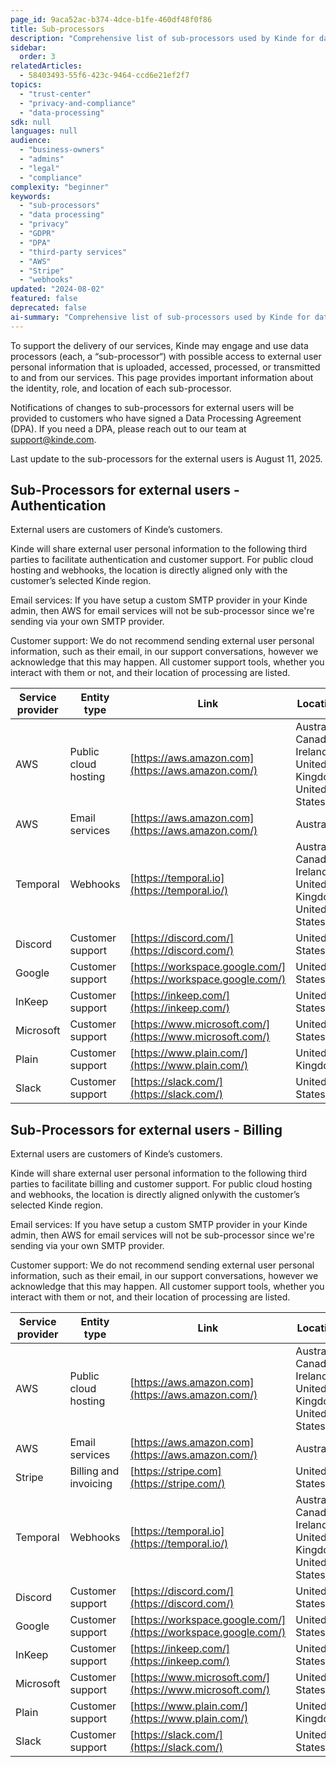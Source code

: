 ```yaml
---
page_id: 9aca52ac-b374-4dce-b1fe-460df48f0f86
title: Sub-processors
description: "Comprehensive list of sub-processors used by Kinde for data processing, including authentication, billing, webhooks, and customer support services, with location information and update dates."
sidebar:
  order: 3
relatedArticles:
  - 58403493-55f6-423c-9464-ccd6e21ef2f7
topics:
  - "trust-center"
  - "privacy-and-compliance"
  - "data-processing"
sdk: null
languages: null
audience:
  - "business-owners"
  - "admins"
  - "legal"
  - "compliance"
complexity: "beginner"
keywords:
  - "sub-processors"
  - "data processing"
  - "privacy"
  - "GDPR"
  - "DPA"
  - "third-party services"
  - "AWS"
  - "Stripe"
  - "webhooks"
updated: "2024-08-02"
featured: false
deprecated: false
ai-summary: "Comprehensive list of sub-processors used by Kinde for data processing, including authentication, billing, webhooks, and customer support services, with location information and update dates."
---
```


To support the delivery of our services, Kinde may engage and use data processors (each, a “sub-processor“) with possible access to external user personal information that is uploaded, accessed, processed, or transmitted to and from our services. This page provides important information about the identity, role, and location of each sub-processor.

Notifications of changes to sub-processors for external users will be provided to customers who have signed a Data Processing Agreement (DPA). If you need a DPA, please reach out to our team at support@kinde.com.

Last update to the sub-processors for the external users is August 11, 2025.

## Sub-Processors for external users - Authentication

External users are customers of Kinde’s customers.

Kinde will share external user personal information to the following third parties to facilitate authentication and customer support. For public cloud hosting and webhooks, the location is directly aligned only with the customer’s selected Kinde region.

Email services: If you have setup a custom SMTP provider in your Kinde admin, then AWS for email services will not be sub-processor since we're sending via your own SMTP provider.

Customer support: We do not recommend sending external user personal information, such as their email, in our support conversations, however we acknowledge that this may happen. All customer support tools, whether you interact with them or not, and their location of processing are listed.

| Service provider | Entity type          | Link                                                           | Location                                                  |
| ---------------- | -------------------- | -------------------------------------------------------------- | --------------------------------------------------------- |
| AWS              | Public cloud hosting | [https://aws.amazon.com](https://aws.amazon.com/)              | Australia, Canada, Ireland, United Kingdom, United States |
| AWS              | Email services       | [https://aws.amazon.com](https://aws.amazon.com/)              | Australia                                                 |
| Temporal         | Webhooks             | [https://temporal.io](https://temporal.io/)                    | Australia, Canada, Ireland, United Kingdom, United States |
| Discord          | Customer support     | [https://discord.com/](https://discord.com/)                   | United States                                             |
| Google           | Customer support     | [https://workspace.google.com/](https://workspace.google.com/) | United States                                             |
| InKeep           | Customer support     | [https://inkeep.com/](https://inkeep.com/)                     | United States                                             |
| Microsoft        | Customer support     | [https://www.microsoft.com/](https://www.microsoft.com/)       | United States                                             |
| Plain            | Customer support     | [https://www.plain.com/](https://www.plain.com/)               | United Kingdom                                            | 
| Slack            | Customer support     | [https://slack.com/](https://slack.com/)                       | United States                                             | 

## Sub-Processors for external users - Billing

External users are customers of Kinde’s customers.

Kinde will share external user personal information to the following third parties to facilitate billing and customer support. For public cloud hosting and webhooks, the location is directly aligned onlywith the customer’s selected Kinde region.

Email services: If you have setup a custom SMTP provider in your Kinde admin, then AWS for email services will not be sub-processor since we're sending via your own SMTP provider.

Customer support: We do not recommend sending external user personal information, such as their email, in our support conversations, however we acknowledge that this may happen. All customer support tools, whether you interact with them or not, and their location of processing are listed.

| Service provider | Entity type           | Link                                                           | Location                                                  |
| ---------------- | --------------------- | -------------------------------------------------------------- | --------------------------------------------------------- |
| AWS              | Public cloud hosting  | [https://aws.amazon.com](https://aws.amazon.com/)              | Australia, Canada, Ireland, United Kingdom, United States |
| AWS              | Email services        | [https://aws.amazon.com](https://aws.amazon.com/)              | Australia                                                 |
| Stripe           | Billing and invoicing | [https://stripe.com](https://stripe.com/)                      | United States                                             |
| Temporal         | Webhooks              | [https://temporal.io](https://temporal.io/)                    | Australia, Canada, Ireland, United Kingdom, United States |
| Discord          | Customer support      | [https://discord.com/](https://discord.com/)                   | United States                                             |
| Google           | Customer support      | [https://workspace.google.com/](https://workspace.google.com/) | United States                                             |
| InKeep           | Customer support      | [https://inkeep.com/](https://inkeep.com/)                     | United States                                             |
| Microsoft        | Customer support      | [https://www.microsoft.com/](https://www.microsoft.com/)       | United States                                             |
| Plain            | Customer support      | [https://www.plain.com/](https://www.plain.com/)               | United Kingdom                                            | 
| Slack            | Customer support      | [https://slack.com/](https://slack.com/)                       | United States                                             |

